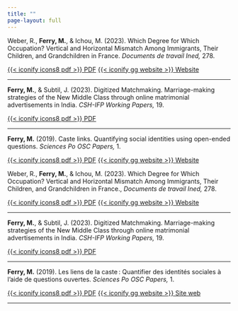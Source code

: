 ---
title: ""
page-layout: full
---

::: {.content-visible when-profile="english"}
Weber, R., **Ferry, M.**, & Ichou, M. (2023). Which Degree for Which Occupation? Vertical and Horizontal Mismatch Among Immigrants, Their Children, and Grandchildren in France. *Documents de travail Ined,* 278.

[{{< iconify icons8 pdf >}} PDF](https://archined.ined.fr/download/publication/E5OPhosBhU4QGwadVTE1/36fe6e5514cb19419c2bdf1cbc68b9d51699446278245.pdf) [{{< iconify gg website >}} Website](https://archined.ined.fr/view/E5OPhosBhU4QGwadVTE1)

------------------------------------------------------------------------

**Ferry, M.**, & Subtil, J. (2023). Digitized Matchmaking. Marriage-making strategies of the New Middle Class through online matrimonial advertisements in India. *CSH-IFP Working Papers,* 19.

[{{< iconify icons8 pdf >}} PDF](https://mathieuferry.github.io/PondicherryWorkshop/material/wp/Digitized%20Matchmaking_WP19.pdf)

------------------------------------------------------------------------

**Ferry, M.** (2019). Caste links. Quantifying social identities using open-ended questions. *Sciences Po OSC Papers,* 1.

[{{< iconify icons8 pdf >}} PDF](https://www.sciencespo.fr/osc/sites/sciencespo.fr.osc/files/OP_2019-1-EN-def.pdf) [{{< iconify gg website >}} Website](https://www.sciencespo.fr/osc/fr/node/2089.html)
:::

::: {.content-visible when-profile="french"}
Weber, R., **Ferry, M.**, & Ichou, M. (2023). Which Degree for Which Occupation? Vertical and Horizontal Mismatch Among Immigrants, Their Children, and Grandchildren in France., *Documents de travail Ined,* 278.

[{{< iconify icons8 pdf >}} PDF](https://archined.ined.fr/download/publication/E5OPhosBhU4QGwadVTE1/36fe6e5514cb19419c2bdf1cbc68b9d51699446278245.pdf) [{{< iconify gg website >}} Website](https://archined.ined.fr/view/E5OPhosBhU4QGwadVTE1)

------------------------------------------------------------------------

**Ferry, M.**, & Subtil, J. (2023). Digitized Matchmaking. Marriage-making strategies of the New Middle Class through online matrimonial advertisements in India. *CSH-IFP Working Papers,* 19.

[{{< iconify icons8 pdf >}} PDF](https://mathieuferry.github.io/PondicherryWorkshop/material/wp/Digitized%20Matchmaking_WP19.pdf)

------------------------------------------------------------------------

**Ferry, M.** (2019). Les liens de la caste : Quantifier des identités sociales à l'aide de questions ouvertes. *Sciences Po OSC Papers,* 1.

[{{< iconify icons8 pdf >}} PDF](https://www.sciencespo.fr/osc/sites/sciencespo.fr.osc/files/OP_2019-1_FR_def.pdf) [{{< iconify gg website >}} Site web](https://www.sciencespo.fr/osc/fr/node/2089.html)
:::

------------------------------------------------------------------------
